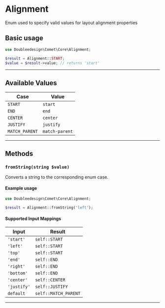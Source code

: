# Alignment
Enum used to specify valid values for layout alignment properties

## Basic usage
```php
use Doubleedesign\Comet\Core\Alignment;

$result = Alignment::START;
$value = $result->value; // returns 'start'
```

---
## Available Values
| Case           | Value          |
|----------------|----------------|
| `START`        | `start`        |
| `END`          | `end`          |
| `CENTER`       | `center`       |
| `JUSTIFY`      | `justify`      |
| `MATCH_PARENT` | `match-parent` |

---
## Methods
### `fromString(string $value)`

Converts a string to the corresponding enum case.

#### Example usage
```php
use Doubleedesign\Comet\Core\Alignment;

$result = Alignment::fromString('left');
```

#### Supported Input Mappings
| Input       | Result               |
|-------------|----------------------|
| `'start'`   | `self::START`        |
| `'left'`    | `self::START`        |
| `'top'`     | `self::START`        |
| `'end'`     | `self::END`          |
| `'right'`   | `self::END`          |
| `'bottom'`  | `self::END`          |
| `'center'`  | `self::CENTER`       |
| `'justify'` | `self::JUSTIFY`      |
| `default`   | `self::MATCH_PARENT` |
---

